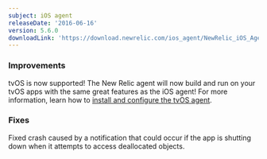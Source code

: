 ```yaml
---
subject: iOS agent
releaseDate: '2016-06-16'
version: 5.6.0
downloadLink: 'https://download.newrelic.com/ios_agent/NewRelic_iOS_Agent_5.6.0.zip'
---
```


### Improvements

tvOS is now supported! The New Relic agent will now build and run on your tvOS apps with the same great features as the iOS agent! For more information, learn how to [install and configure the tvOS agent](https://docs.newrelic.com/docs/mobile-monitoring/new-relic-mobile-ios/tvos/tvos-installation-configuration).

### Fixes

Fixed crash caused by a notification that could occur if the app is shutting down when it attempts to access deallocated objects.

